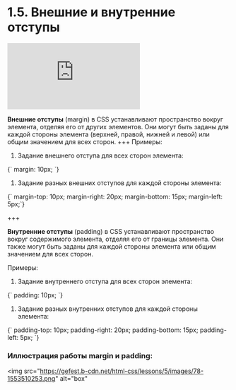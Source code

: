 # 1.5. Внешние и внутренние отступы

<div
  style={{
    position: "relative",
    paddingBottom: "56.25%",
    height: 0,
    marginBottom: 24,
    marginTop: 24,
  }}
>
  <iframe
    src="https://www.loom.com/embed/42cde0b3873b4da4b485737995f97a9c?sid=5209a1ad-5cd3-4d87-b26b-28cc13a1e728"
    frameBorder="0"
    webkitAllowFullScreen
    mozallowfullscreen
    allowFullScreen
    style={{
      position: "absolute",
      top: 0,
      left: 0,
      width: "100%",
      height: "100%",
    }}
  ></iframe>
</div>

**Внешние отступы** (margin) в CSS устанавливают пространство вокруг элемента, отделяя его от других элементов. Они могут быть заданы для каждой стороны элемента (верхней, правой, нижней и левой) или общим значением для всех сторон.
+++
Примеры:

1. Задание внешнего отступа для всех сторон элемента:

<CodeEditor disabled lang="CSS">
  {`
margin: 10px;
`}
</CodeEditor>

1. Задание разных внешних отступов для каждой стороны элемента:

<CodeEditor disabled lang="CSS">
  {`
margin-top: 10px;
margin-right: 20px;
margin-bottom: 15px;
margin-left: 5px;`}
</CodeEditor>

+++

**Внутренние отступы** (padding) в CSS устанавливают пространство вокруг содержимого
элемента, отделяя его от границы элемента. Они также могут быть заданы для каждой
стороны элемента или общим значением для всех сторон.

Примеры:

1. Задание внутреннего отступа для всех сторон элемента:

<CodeEditor disabled lang="CSS">
  {`
padding: 10px;
`}
</CodeEditor>

1. Задание разных внутренних отступов для каждой стороны элемента:

<CodeEditor disabled lang="CSS">
  {`
padding-top: 10px;
padding-right: 20px;
padding-bottom: 15px;
padding-left: 5px;
`}
</CodeEditor>

### Иллюстрация работы margin и padding:

<img
  src="https://gefest.b-cdn.net/html-css/lessons/5/images/78-1553510253.png"
  alt="box"
></img>
